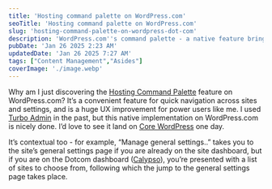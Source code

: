 ```yaml
---
title: 'Hosting command palette on WordPress.com'
seoTitle: 'Hosting command palette on WordPress.com'
slug: 'hosting-command-palette-on-wordpress-dot-com'
description: 'WordPress.com''s command palette - a native feature bringing powerful keyboard shortcuts and quick navigation to streamline site management.'
pubDate: 'Jan 26 2025 2:23 AM'
updatedDate: 'Jan 26 2025 7:27 AM'
tags: ["Content Management","Asides"]
coverImage: './image.webp'
---
```


Why am I just discovering the [Hosting Command Palette](https://wordpress.com/support/navigate-wordpress-com-with-your-keyboard/) feature on WordPress.com? It’s a convenient feature for quick navigation across sites and settings, and is a huge UX improvement for power users like me. I used [Turbo Admin](https://turbo-admin.com/) in the past, but this native implementation on WordPress.com is nicely done. I’d love to see it land on [Core WordPress](https://wordpress.org/) one day.


<R2Image imageKey="assets/hosting-command-palette-on-wordpress-dot-com-1871638e-cd98-8027-93aa-dda3199b9563.png" alt="Hosting Command Palette feature on WordPress.com for quick navigation" />


It’s contextual too - for example, “Manage general settings..” takes you to the site’s general settings page if you are already on the site dashboard, but if you are on the Dotcom dashboard ([Calypso](https://github.com/Automattic/wp-calypso)), you’re presented with a list of sites to choose from, following which the jump to the general settings page takes place.

